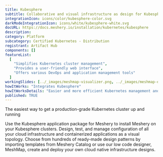 ```yaml
---
title: Kubesphere
subtitle: Collaborative and visual infrastructure as design for Kubesphere
integrationIcon: icons/color/kubesphere-color.svg
darkModeIntegrationIcon: icons/white/kubesphere-white.svg
docURL: https://docs.meshery.io/installation/kubernetes/kubesphere
description:
category: Platform
subcategory: Certified Kubernetes - Distribution
registrant: Artifact Hub
components: []
featureList:
  [
    "Simplifies Kubernetes cluster management",
    "Provides a user-friendly web interface",
    "Offers various DevOps and application management tools"
  ]
workingSlides: [../_images/meshmap-visualizer.png, ../_images/meshmap-designer.png]
howItWorks: "Integrates Kubesphere"
howItWorksDetails: "Easier and more efficient Kubernetes management and application delivery"
published: TRUE
---
```


<p>The easiest way to get a production-grade Kubernetes cluster up and running</p>
<p>
  Use the Kubesphere application package for Meshery to install Meshery on your Kubesphere clusters.
  Design, test, and manage configuration of all your cloud infrastructure and containerized
  applications as a visual topology. Choose from hundreds of ready-made design patterns by importing
  templates from Meshery Catalog or use our low code designer, MeshMap, create and deploy your own
  cloud native infrastructure designs.
</p>
